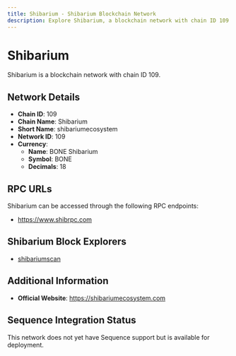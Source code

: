```yaml
--- 
title: Shibarium - Shibarium Blockchain Network
description: Explore Shibarium, a blockchain network with chain ID 109. Learn about its native currency, BONE Shibarium, and how to interact with the network.
---
```


# Shibarium

Shibarium is a blockchain network with chain ID 109.

## Network Details

- **Chain ID**: 109
- **Chain Name**: Shibarium
- **Short Name**: shibariumecosystem
- **Network ID**: 109
- **Currency**: 
  - **Name**: BONE Shibarium
  - **Symbol**: BONE
  - **Decimals**: 18

## RPC URLs

Shibarium can be accessed through the following RPC endpoints:

- https://www.shibrpc.com

## Shibarium Block Explorers

- [shibariumscan](https://www.shibariumscan.io)

## Additional Information

- **Official Website**: https://shibariumecosystem.com

## Sequence Integration Status

This network does not yet have Sequence support but is available for deployment.
